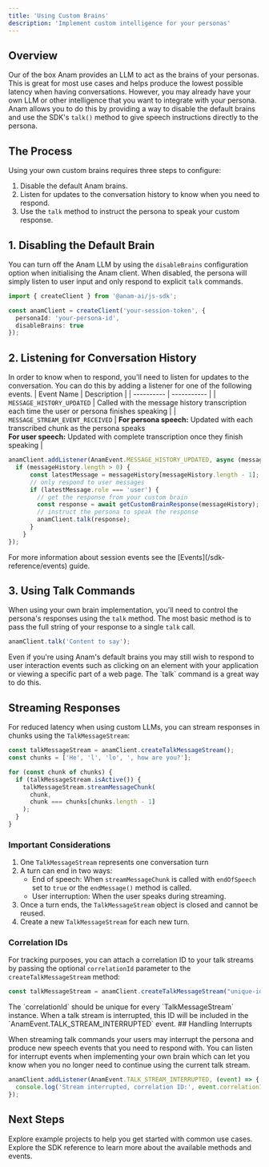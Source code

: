 ```yaml
---
title: 'Using Custom Brains'
description: 'Implement custom intelligence for your personas'
---
```


## Overview

Our of the box Anam provides an LLM to act as the brains of your personas. This is great for most use cases and helps produce the lowest possible latency when having conversations. However, you may already have your own LLM or other intelligence that you want to integrate with your persona. Anam allows you to do this by providing a way to disable the default brains and use the SDK's `talk()` method to give speech instructions directly to the persona.

## The Process
Using your own custom brains requires three steps to configure:
1. Disable the default Anam brains.
2. Listen for updates to the conversation history to know when you need to respond.
3. Use the `talk` method to instruct the persona to speak your custom response.

## 1. Disabling the Default Brain

You can turn off the Anam LLM by using the `disableBrains` configuration option when initialising the Anam client. When disabled, the persona will simply listen to user input and only respond to explicit `talk` commands.

```typescript
import { createClient } from '@anam-ai/js-sdk';

const anamClient = createClient('your-session-token', {
  personaId: 'your-persona-id',
  disableBrains: true
});
```

## 2. Listening for Conversation History
In order to know when to respond, you'll need to listen for updates to the conversation. You can do this by adding a listener for one of the following events.
| Event Name | Description |
| ---------- | ----------- |
| `MESSAGE_HISTORY_UPDATED` | Called with the message history transcription each time the user or persona finishes speaking |
| `MESSAGE_STREAM_EVENT_RECEIVED` | **For persona speech:** Updated with each transcribed chunk as the persona speaks<br/>**For user speech:** Updated with complete transcription once they finish speaking |

```typescript
anamClient.addListener(AnamEvent.MESSAGE_HISTORY_UPDATED, async (messageHistory: Message[]) => {
  if (messageHistory.length > 0) {
      const latestMessage = messageHistory[messageHistory.length - 1];
      // only respond to user messages
      if (latestMessage.role === 'user') {
        // get the response from your custom brain
        const response = await getCustomBrainResponse(messageHistory);
        // instruct the persona to speak the response
        anamClient.talk(response);
      }
    }
});
```
<Note>
For more information about session events see the [Events](/sdk-reference/events) guide.
</Note>

## 3. Using Talk Commands

When using your own brain implementation, you'll need to control the persona's responses using the `talk` method. The most basic method is to pass the full string of your response to a single `talk` call.

```typescript
anamClient.talk('Content to say');
```

<Note>
Even if you're using Anam's default brains you may still wish to respond to user interaction events such as clicking on an element with your application or viewing a specific part of a web page. The `talk` command is a great way to do this.
</Note>

## Streaming Responses

For reduced latency when using custom LLMs, you can stream responses in chunks using the `TalkMessageStream`:

```typescript
const talkMessageStream = anamClient.createTalkMessageStream();
const chunks = ['He', 'l', 'lo', ', how are you?'];

for (const chunk of chunks) {
  if (talkMessageStream.isActive()) {
    talkMessageStream.streamMessageChunk(
      chunk,
      chunk === chunks[chunks.length - 1]
    );
  }
}
```

### Important Considerations

1. One `TalkMessageStream` represents one conversation turn
2. A turn can end in two ways:
   - End of speech: When `streamMessageChunk` is called with `endOfSpeech` set to `true` or the `endMessage()` method is called.
   - User interruption: When the user speaks during streaming.
3. Once a turn ends, the `TalkMessageStream` object is closed and cannot be reused.
4. Create a new `TalkMessageStream` for each new turn.

### Correlation IDs

For tracking purposes, you can attach a correlation ID to your talk streams by passing the optional `correlationId` parameter to the `createTalkMessageStream` method:
```typescript
const talkMessageStream = anamClient.createTalkMessageStream("unique-id-123");
```
<Note>
  The `correlationId` should be unique for every `TalkMessageStream` instance. When a talk stream is interrupted, this ID will be included in the `AnamEvent.TALK_STREAM_INTERRUPTED` event.
</Note>
## Handling Interrupts

When streaming talk commands your users may interrupt the persona and produce new speech events that you need to respond with. You can listen for interrupt events when implementing your own brain which can let you know when you no longer need to continue using the current talk stream.

```typescript
anamClient.addListener(AnamEvent.TALK_STREAM_INTERRUPTED, (event) => {
  console.log('Stream interrupted, correlation ID:', event.correlationId);
});
```

## Next Steps
<CardGroup cols={2}>
<Card title="Example Projects" icon="github" href="/guides/build-with-anam/examples">
Explore example projects to help you get started with common use cases.
</Card>
<Card title="SDK reference" icon="js" href="/sdk-reference">
Explore the SDK reference to learn more about the available methods and events.
</Card>
</CardGroup>